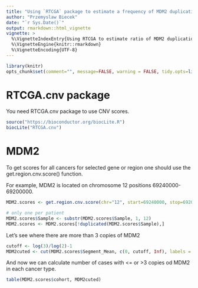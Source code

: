 ```yaml
---
title: "Using `RTCGA` package to estimate a frequency of MDM2 duplications based on CNV data"
author: "Przemyslaw Biecek"
date: "`r Sys.Date()`"
output: rmarkdown::html_vignette
vignette: >
  %\VignetteIndexEntry{Using RTCGA to estimate ratio of MDM2 duplications}
  %\VignetteEngine{knitr::rmarkdown}
  %\VignetteEncoding{UTF-8}
---
```


```r
library(knitr)
opts_chunk$set(comment="", message=FALSE, warning = FALSE, tidy.opts=list(keep.blank.line=TRUE, width.cutoff=150),options(width=150), cache=TRUE, eval = FALSE)
```

# RTCGA.cnv package

You need RTCGA.cnv package to use CNV scores.

```r
source("https://bioconductor.org/biocLite.R")
biocLite("RTCGA.cnv")
```


# MDM2

To get scores for all cancers for selected gene or region one should use
the get.region.cnv.score() function.

For example, MDM2 is located on chromosome 12 positions 69240000-69200000.

```r
MDM2.scores <- get.region.cnv.score(chr="12", start=69240000, stop=69200000)

# only one per patient
MDM2.scores$Sample <- substr(MDM2.scores$Sample, 1, 12)
MDM2.scores <- MDM2.scores[!duplicated(MDM2.scores$Sample),]
```

Let's see where there are more than 3 copies of MDM2

```r
cutoff <- log(3)/log(2)-1
MDM2cuted <- cut(MDM2.scores$Segment_Mean, c(0, cutoff, Inf), labels = c("<= 3", "> 3"))
```

And now we can calculate number of cases with <= or >3 copies od MDM2 in each cancer type.

```r
table(MDM2.scores$cohort, MDM2cuted)
```
